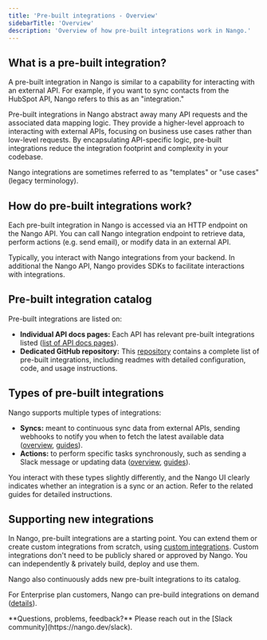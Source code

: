 ```yaml
---
title: 'Pre-built integrations - Overview'
sidebarTitle: 'Overview'
description: 'Overview of how pre-built integrations work in Nango.'
---
```


## What is a pre-built integration?

A pre-built integration in Nango is similar to a capability for interacting with an external API. For example, if you want to sync contacts from the HubSpot API, Nango refers to this as an "integration." 

Pre-built integrations in Nango abstract away many API requests and the associated data mapping logic. They provide a higher-level approach to interacting with external APIs, focusing on business use cases rather than low-level requests. By encapsulating API-specific logic, pre-built integrations reduce the integration footprint and complexity in your codebase.

<Info>
Nango integrations are sometimes referred to as "templates" or "use cases" (legacy terminology).
</Info>

## How do pre-built integrations work?

Each pre-built integration in Nango is accessed via an HTTP endpoint on the Nango API. You can call Nango integration endpoint to retrieve data, perform actions (e.g. send email), or modify data in an external API. 

Typically, you interact with Nango integrations from your backend. In additional the Nango API, Nango provides SDKs to facilitate interactions with integrations. 

## Pre-built integration catalog

Pre-built integrations are listed on:

- **Individual API docs pages:** Each API has relevant pre-built integrations listed ([list of API docs pages](/integrations)).
- **Dedicated GitHub repository:** This [repository](https://github.com/NangoHQ/integration-templates/tree/main/integrations) contains a complete list of pre-built integrations, including readmes with detailed configuration, code, and usage instructions.

## Types of pre-built integrations

Nango supports multiple types of integrations:

- **Syncs:** meant to continuous sync data from external APIs, sending webhooks to notify you when to fetch the latest available data ([overview](/guides/syncs/overview), [guides](/guides/syncs/use-a-sync)).
- **Actions:** to perform specific tasks synchronously, such as sending a Slack message or updating data ([overview](/guides/actions/overview), [guides](/guides/actions/use-an-action)).

You interact with these types slightly differently, and the Nango UI clearly indicates whether an integration is a sync or an action. Refer to the related guides for detailed instructions.

## Supporting new integrations

In Nango, pre-built integrations are a starting point. You can extend them or create custom integrations from scratch, using [custom integrations](/guides/custom-integrations/overview). Custom integrations don't need to be publicly shared or approved by Nango. You can independently & privately build, deploy and use them.

Nango also continuously adds new pre-built integrations to its catalog. 

For Enterprise plan customers, Nango can pre-build integrations on demand ([details](/guides/custom-integrations/service)).

<Tip>
    **Questions, problems, feedback?** Please reach out in the [Slack community](https://nango.dev/slack).
</Tip>